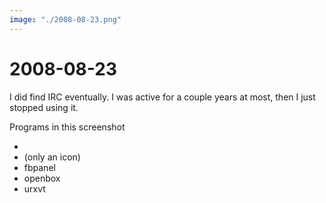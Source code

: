 ```yaml
---
image: "./2008-08-23.png"
---
```


# 2008-08-23

I did find IRC eventually. I was active for a couple years at most, then I just
stopped using it.



Programs in this screenshot

* <W page="irssi"/>
* <W page="piding"/> (only an icon)
* fbpanel
* openbox
* urxvt
